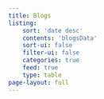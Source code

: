 ```yaml
---
title: Blogs
listing:
    sort: 'date desc'
    contents: 'blogsData'
    sort-ui: false
    filter-ui: false
    categories: true
    feed: true
    type: table
page-layout: full
---
```




